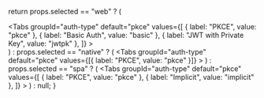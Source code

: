 

  return props.selected == "web" ? (
    <div>
      <Tabs
        groupId="auth-type"
        default="pkce"
        values={[
          { label: "PKCE", value: "pkce" },
          { label: "Basic Auth", value: "basic" },
          { label: "JWT with Private Key", value: "jwtpk" },
        ]}
      >
        <TabItem value="pkce">
          <PKCE />
        </TabItem>
        <TabItem value="basic">
          <Basic />
        </TabItem>
        <TabItem value="jwtpk">
          <JWTPrivateKey />
          <JWTPKAuthRequest />
        </TabItem>
      </Tabs>
    </div>
  ) : props.selected == "native" ? (
    <Tabs
      groupId="auth-type"
      default="pkce"
      values={[{ label: "PKCE", value: "pkce" }]}
    >
      <TabItem value="pkce">
        <PKCENative />
      </TabItem>
    </Tabs>
  ) : props.selected == "spa" ? (
    <Tabs
      groupId="auth-type"
      default="pkce"
      values={[
        { label: "PKCE", value: "pkce" },
        { label: "Implicit", value: "implicit" },
      ]}
    >
      <TabItem value="pkce">
        <PKCE />
      </TabItem>
      <TabItem value="implicit">
        <Implicit />
      </TabItem>
    </Tabs>
  ) : null;
}
